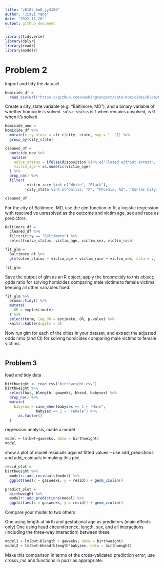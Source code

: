 ```yaml
---
title: "p8105_hw6_jy3186"
author: "Jiayi Yang"
date: "2022-11-26"
output: github_document
---
```

```r
library(tidyverse)
library(dplyr)
library(readr)
library(modelr)
```

# Problem 2
Import and tidy the dataset
```r
homicide_df = 
  read_csv(url("https://github.com/washingtonpost/data-homicides/blob/master/homicide-data.csv?raw=true"))
```
Create a city_state variable (e.g. “Baltimore, MD”), and a binary variable of whether homicide is solved. `solve_status` is 1 when remains unsolved, is 0 when it's solved.
```r
homicide_new =
homicide_df %>% 
  mutate(city_state = str_c(city, state, sep = ", ")) %>% 
  group_by(city_state)

cleaned_df =
  homicide_new %>% 
   mutate(
    solve_status = ifelse(disposition %in% c("Closed without arrest", "Open/No arrest"),1,0),
    victim_age = as.numeric(victim_age)
  ) %>% 
  drop_na() %>% 
  filter( 
          victim_race %in% c("White", "Black"),
         !city_state %in% c("Dallas, TX", "Phoenix, AZ", "Kansas City, MO", "Tulsa, AL")) 

cleaned_df
```
For the city of Baltimore, MD, use the glm function to fit a logistic regression with resolved vs unresolved as the outcome and victim age, sex and race as predictors.
```r
Baltimore_df = 
  cleaned_df %>% 
  filter(city == "Baltimore") %>% 
  select(solve_status, victim_age, victim_sex, victim_race)

fit_glm = 
  Baltimore_df %>% 
  glm(solve_status ~ victim_age + victim_race + victim_sex, data = ., family = binomial())

fit_glm
```

Save the output of glm as an R object; apply the broom::tidy to this object; 
odds ratio for solving homicides comparing male victims to female victims keeping all other variables fixed.

```r
fit_glm %>% 
  broom::tidy() %>% 
  mutate(
    OR = exp(estimate)
  ) %>% 
  select(term, log_OR = estimate, OR, p.value) %>% 
  knitr::kable(digits = 3)
```
Now run glm for each of the cities in your dataset, and extract the adjusted odds ratio (and CI) for solving homicides comparing male victims to female victims. 
```r

```

## Problem 3
load and tidy data
```r
birthweight <- read_csv("birthweight.csv")
birthweight %>% 
  select(bwt, blength, gaweeks, bhead, babysex) %>% 
  drop_na() %>% 
  mutate(
    babysex = case_when(babysex == 1 ~ "Male",
              babysex == 2 ~ "Female") %>% 
      as.factor()
  )
```
regression analysis, made a model
```r
model = lm(bwt~gaweeks, data = birthweight)
model
```
show a plot of model residuals against fitted values – use add_predictions and add_residuals in making this plot.
```r
resid_plot =
birthweight %>% 
  modelr::add_residuals(model) %>% 
  ggplot(aes(x = gasweeks, y = resid)) + geom_violin()

predict_plot = 
  birthweight %>% 
  modelr::add_predictions(model) %>% 
  ggplot(aes(x = gasweeks, y = resid)) + geom_violin()

```

Compare your model to two others:

One using length at birth and gestational age as predictors (main effects only)
One using head circumference, length, sex, and all interactions (including the three-way interaction) between these

```r
model1 = lm(bwt~blength + gaweeks, data = birthweight)
model2 = lm(bwt~bhead*blength*babysex, data = birthweight)
```
Make this comparison in terms of the cross-validated prediction error; use crossv_mc and functions in purrr as appropriate.
```r

```




